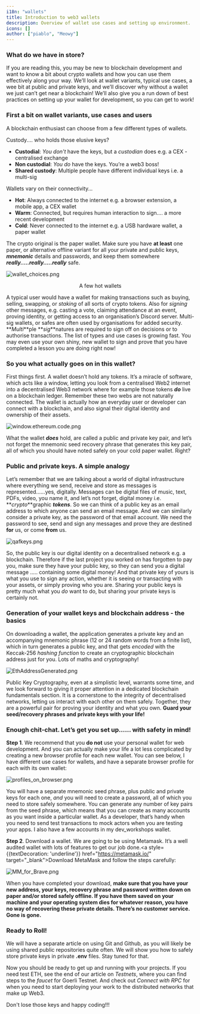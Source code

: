 ```yaml
---
i18n: "wallets"
title: Introduction to web3 wallets
description: Overview of wallet use cases and setting up environment.
icons: []
author: ["piablo", "Meowy"]
---
```



<LessonHeader title="Web3 wallets, and public and private keys..." />

### What do we have in store?

If you are reading this, you may be new to blockchain development and want to
know a bit about crypto wallets and how you can use them effectively along your
way. We’ll look at wallet variants, typical use cases, a wee bit at public and
private keys, and we’ll discover why without a wallet we just can’t get near a
blockchain! We’ll also give you a run down of best practices on setting up your
wallet for development, so you can get to work!

### **First a bit on wallet variants, use cases and users**

A blockchain enthusiast can choose from a few different types of wallets.

Custody.... who holds those elusive keys?

- **Custodial**: _You don't_ have the keys, but a _custodian_ does e.g. a CEX -
  centralised exchange
- **Non custodial**: _You do_ have the keys. You’re a web3 boss!
- **Shared custody**: Multiple people have different individual keys i.e. a
  multi-sig

Wallets vary on their connectivity...

- **Hot**: Always connected to the internet e.g. a browser extension, a mobile
  app, a CEX wallet
- **Warm**: Connected, but requires human interaction to sign.... a more recent
  development
- **Cold**: Never connected to the internet e.g. a USB hardware wallet, a paper
  wallet

The crypto original is the paper wallet. Make sure you have **at least** one
paper, or alternative offline variant for all your private and public keys,
**_mnemonic_** details and passwords, and keep them somewhere
**_really.....really.....really_** safe.

![wallet_choices.png](/assets/lessons/wallets/wallet_choices.png)

<center>A few hot wallets</center>

A typical user would have a wallet for making transactions such as buying,
selling, swapping, or _staking_ of all sorts of crypto tokens. Also for
_signing_ other messages, e.g. casting a vote, claiming attendance at an event,
proving identity, or getting access to an organisation’s Discord server.
Multi-sig wallets, or safes are often used by organisations for added security.
**_Multi_**ple **_sig_**natures are required to sign off on decisions or to
authorise transactions. The list of types and use cases is growing fast. You may
even use your own shiny, new wallet to sign and prove that you have completed a
lesson you are doing right now!

### So you what actually goes on in this wallet?

First things first. A wallet doesn’t hold any tokens. It’s a miracle of
software, which acts like a window, letting you look from a centralised Web2
internet into a decentralised Web3 network where for example those tokens
**_do_** live on a blockchain ledger. Remember these two webs are not naturally
connected. The wallet is actually how an everyday user or developer can connect
with a blockchain, and also signal their digital identity and ownership of their
assets.

![window.ethereum.code.png](/assets/lessons/wallets/window.ethereum.code.png)

What the wallet **_does_** hold, are called a public and private key pair, and
let’s not forget the mnemonic seed recovery phrase that generates this key pair,
all of which you should have noted safely on your cold paper wallet. Right?

### Public and private keys. A simple analogy

Let’s remember that we are talking about a world of digital infrastructure where
everything we send, receive and store as messages is represented……yes,
digitally. Messages can be digital files of music, text, PDFs, video, you name
it, and let’s not forget, digital money i.e. **_crypto_**graphic **_tokens_**.
So we can think of a public key as an email address to which anyone can send an
email message. And we can similarly consider a private key, as the password of
that email account. We need the password to see, send and sign any messages and
prove they are destined **for** us, or come **from** us.

![qafkeys.png](/assets/lessons/wallets/qafkeys.png)

So, the public key is our digital identity on a decentralised network e.g. a
blockchain. Therefore if the last project you worked on has forgotten to pay
you, make sure they have your public key, so they can send you a digital message
..... containing some digital money! And that private key of yours is what you
use to sign any action, whether it is seeing or transacting with your assets, or
simply proving who you are. Sharing your public keys is pretty much what you
_do_ want to do, but sharing your private keys is certainly not.

### Generation of your wallet keys and blockchain address - the basics

On downloading a wallet, the application generates a private key and an
accompanying mnemonic phrase (12 or 24 random words from a finite list), which
in turn generates a public key, and that gets _encoded_ with the Keccak-256
_hashing function_ to create an cryptographic blockchain address just for you.
Lots of maths and cryptography!

![EthAddressGenerated.png](/assets/lessons/wallets/EthAddressGenerated.png)

Public Key Cryptography, even at a simplistic level, warrants some time, and we
look forward to giving it proper attention in a dedicated blockchain
fundamentals section. It is a cornerstone to the integrity of decentralised
networks, letting us interact with each other on them safely. Together, they are
a powerful pair for proving your identity and what you own. **Guard your
seed/recovery phrases and private keys with your life!**

### Enough chit-chat. Let’s get you set up…… **with safety in mind!**

**Step 1**. We recommend that you **do not** use your personal wallet for web
development. And you can actually make your life a lot less complicated by
creating a new browser profile for each new wallet. You can see below, I have
different use cases for wallets, and have a separate browser profile for each
with its own wallet:

![profiles_on_browser.png](/assets/lessons/wallets/profiles_on_browser.png)

You will have a separate mnemonic seed phrase, plus public and private keys for
each one, _and_ you will need to create a password, all of which you need to
store safely somewhere. You can generate any number of key pairs from the seed
phrase, which means that you can create as many accounts as you want inside a
particular wallet. As a developer, that’s handy when you need to send test
transactions to mock actors when you are testing your apps. I also have a few
accounts in my dev_workshops wallet.

**Step 2**. Download a wallet. We are going to be using Metamask. It’s a well
audited wallet with lots of features to get our job done.<a
style={{textDecoration: 'underline'}} href="https://metamask.io/"
target="\_blank">Download MetaMask</a> and follow the steps carefully:

![MM_for_Brave.png](/assets/lessons/wallets/MM_for_Brave.png)

When you have completed your download, **make sure that you have your new
address, your keys, recovery phrase and password written down on paper and/or
stored safely offline. If you have them saved on your machine and your operating
system dies for whatever reason, you have no way of recovering these private
details. There’s no customer service. Gone is gone.**

### Ready to Roll!

We will have a separate article on using Git and Github, as you will likely be
using shared public repositories quite often. We will show you how to safely
store private keys in private **.env** files. Stay tuned for that.

Now you should be ready to get up and running with your projects. If you need
test ETH, see the end of our article on _Testnets_, where you can find steps to
the _faucet_ for Goerli Testnet. And check out _Connect with RPC_ for when you
need to start deploying your work to the distributed networks that make up Web3.

Don't lose those keys and happy coding!!!
